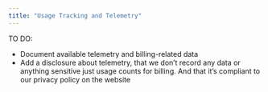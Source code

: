 ```yaml
---
title: "Usage Tracking and Telemetry"
---
```


TO DO:

- Document available telemetry and billing-related data
- Add a disclosure about telemetry, that we don’t record any data or anything sensitive just usage counts for billing. And that it’s compliant to our privacy policy on the website